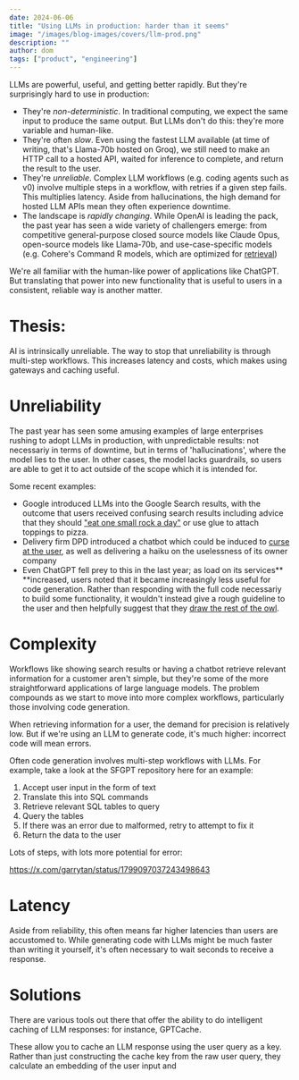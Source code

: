 ```yaml
---
date: 2024-06-06
title: "Using LLMs in production: harder than it seems"
image: "/images/blog-images/covers/llm-prod.png"
description: ""
author: dom
tags: ["product", "engineering"]
---
```


LLMs are powerful, useful, and getting better rapidly. But they're surprisingly hard to use in production:

- They're *non-deterministic*. In traditional computing, we expect the same input to produce the same output. But LLMs don't do this: they're more variable and human-like.
- They're often *slow*. Even using the fastest LLM available (at time of writing, that's Llama-70b hosted on Groq), we still need to make an HTTP call to a hosted API, waited for inference to complete, and return the result to the user. 
- They're *unreliable*. Complex LLM workflows (e.g. coding agents such as v0) involve multiple steps in a workflow, with retries if a given step fails. This multiplies latency. Aside from hallucinations, the high demand for hosted LLM APIs mean they often experience downtime.
- The landscape is *rapidly changing*. While OpenAI is leading the pack, the past year has seen a wide variety of challengers emerge: from competitive general-purpose closed source models like Claude Opus, open-source models like Llama-70b, and use-case-specific models (e.g. Cohere's Command R models, which are optimized for [retrieval](https://www.databricks.com/glossary/retrieval-augmented-generation-rag))

We're all familiar with the human-like power of applications like ChatGPT. But translating that power into new functionality that is useful to users in a consistent, reliable way is another matter. 

# Thesis:

AI is intrinsically unreliable. The way to stop that unreliability is through multi-step workflows. This increases latency and costs, which makes using gateways and caching useful.

# Unreliability

The past year has seen some amusing examples of large enterprises rushing to adopt LLMs in production, with unpredictable results: not necessariy in terms of downtime,
but in terms of 'hallucinations', where the model lies to the user. In other cases, the model lacks guardrails, so users are able to get it to act outside of the scope 
which it is intended for.

Some recent examples:

- Google introduced LLMs into the Google Search results, with the outcome that users received confusing search results including advice that 
  they should ["eat one small rock a day"](https://www.bbc.co.uk/news/articles/cd11gzejgz4o) or use glue to attach toppings to pizza.
- Delivery firm DPD introduced a chatbot which could be induced to [curse at the user](https://www.bbc.co.uk/news/technology-68025677), as well as delivering a haiku on the uselessness of its owner company
- Even ChatGPT fell prey to this in the last year; as load on its services** **increased, users noted that it became increasingly less useful for code generation. Rather than responding with the full code necessariy
  to build some functionality, it wouldn't instead give a rough guideline to the user and then helpfully suggest that they [draw the rest of the owl](https://www.reddit.com/r/funny/comments/eccj2/how_to_draw_an_owl/#lightbox).

# Complexity

Workflows like showing search results or having a chatbot retrieve relevant information for a customer aren't simple, but they're some of the more straightforward applications of 
large language models. The problem compounds as we start to move into more complex workflows, particularly those involving code generation. 

When retrieving information for a user, the demand for precision is relatively low. But if we're using an LLM to generate code, it's much higher: incorrect code will mean errors.

Often code generation involves multi-step workflows with LLMs. For example, take a look at the SFGPT repository here for an example:

1. Accept user input in the form of text
2. Translate this into SQL commands
3. Retrieve relevant SQL tables to query
4. Query the tables
5. If there was an error due to malformed, retry to attempt to fix it
6. Return the data to the user

Lots of steps, with lots more potential for error: 

https://x.com/garrytan/status/1799097037243498643

# Latency

Aside from reliability, this often means far higher latencies than users are accustomed to. While generating code with LLMs might be much faster than writing it yourself, it's
often necessary to wait seconds to receive a response. 

# Solutions

There are various tools out there that offer the ability to do intelligent caching of LLM responses: for instance, GPTCache. 

These allow you to cache an LLM response using the user query as a key. Rather than just constructing the cache key from the raw 
user query, they calculate an embedding of the user input and 